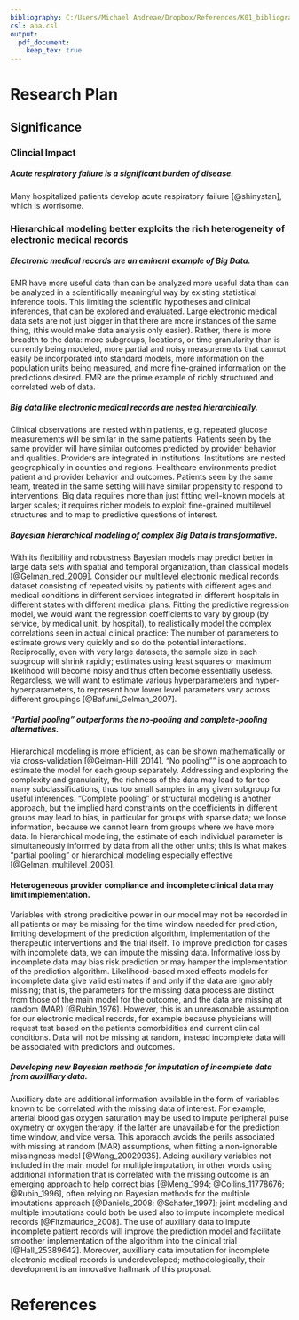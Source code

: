 ```yaml
---
bibliography: C:/Users/Michael Andreae/Dropbox/References/K01_bibliography_7Feb15.bib
csl: apa.csl
output:
  pdf_document:
    keep_tex: true
---
```


# Research Plan
## Significance
### Clincial Impact
##### Acute respiratory failure is a significant burden of disease.
Many hospitalized patients develop acute respiratory failure [@shinystan], which is worrisome.

### Hierarchical modeling better exploits the rich heterogeneity of electronic medical records
##### Electronic medical records are an eminent example of Big Data. 
EMR have more useful data than can be analyzed more useful data than can be analyzed in a scientifically meaningful way by existing statistical inference tools. This limiting the scientific hypotheses and clinical inferences, that can be explored and evaluated. Large electronic medical data sets are not just bigger in that there are more instances of the same thing, (this would make data analysis only easier). Rather, there is more breadth to the data: more subgroups, locations, or time granularity than is currently being modeled, more partial and noisy measurements that cannot easily be incorporated into standard models, more information on the population units being measured, and more fine-grained information on the predictions desired. EMR are the prime example of richly structured and correlated web of data.

##### Big data like electronic medical records are nested hierarchically.
Clinical observations are nested within patients, e.g. repeated glucose measurements will be similar in the same patients. Patients seen by the same provider will have similar outcomes predicted by provider behavior and qualities. Providers are integrated in institutions. Institutions are nested geographically in counties and regions. Healthcare environments predict patient and provider behavior and outcomes. Patients seen by the same team, treated in the same setting will have similar propensity to respond to interventions. Big data requires more than just fitting well-known models at larger scales; it requires richer models to exploit fine-grained multilevel structures and to map to predictive questions of interest.

##### Bayesian hierarchical modeling of complex Big Data is transformative.
With its flexibility and robustness Bayesian models may predict better in large data sets with spatial and temporal organization, than classical models [@Gelman_red_2009].  Consider our multilevel electronic medical records dataset consisting of repeated visits by patients with different ages and medical conditions in different services integrated in different hospitals in different states with different medical plans. Fitting the predictive regression model, we would want the regression coefficients to vary by group (by service, by medical unit, by hospital), to realistically model the complex correlations seen in actual clinical practice: The number of parameters to estimate grows very quickly and so do the potential interactions. Reciprocally, even with very large datasets, the sample size in each subgroup will shrink rapidly; estimates using least squares or maximum likelihood will become noisy and thus often become essentially useless. Regardless, we  will want to estimate various hyperparameters and hyper-hyperparameters, to represent how lower level parameters vary across different groupings [@Bafumi_Gelman_2007].

##### “Partial pooling” outperforms the no-pooling and complete-pooling alternatives.
Hierarchical modeling is more efficient, as can be shown mathematically or via cross-validation [@Gelman-Hill_2014]. "No pooling"" is one approach to estimate the model for each group separately. Addressing and exploring the complexity and granularity, the richness of the data may lead to far too many subclassifications, thus too small samples in any given subgroup for useful inferences. "Complete pooling" or structural modeling is another approach, but the implied hard constraints on the coefficients in different groups may lead to bias, in particular for groups with sparse data; we loose information, because we cannot learn from groups where we have more data. In hierarchical modeling, the estimate of each individual parameter is simultaneously informed by data from all the other units; this is what makes "partial pooling" or hierarchical modeling especially effective [@Gelman_multilevel_2006]. 

#### Heterogeneous provider compliance and incomplete clinical data may limit implementation.
Variables with strong predicitive power in our model may not be recorded in all patients or may be missing for the time window needed for prediction, limiting development of the prediction algorithm, implementation of the therapeutic interventions and the trial itself. To improve prediction for cases with incomplete data, we can impute the missing data. Informative loss by incomplete data may bias risk prediction or may hamper the implementation of the prediction algorithm. Likelihood-based mixed effects models for incomplete data give valid estimates if and only if the data are ignorably missing; that is, the parameters for the missing data process are distinct from those of the main model for the outcome, and the data are missing at random (MAR) [@Rubin_1976]. However, this is an unreasonable assumption for our electronic medical records, for example because physicians will request test based on the patients comorbidities and current clinical conditions. Data will not be missing at random, instead incomplete data will be associated with predictors and outcomes.

##### Developing new Bayesian methods for imputation of incomplete data from auxilliary data.
Auxilliary date are additional information available in the form of variables known to be correlated with the missing data of interest. For example, arterial blood gas oxygen saturation may be used to impute peripheral pulse oxymetry or oxygen therapy, if the latter are unavailable for the prediction time window, and vice versa. This appraoch avoids the perils associated with missing at random (MAR) assumptions, when fitting a non-ignorable missingness model [@Wang_20029935]. Adding auxiliary variables not included in the main model for multiple imputation, in other words using additional information that is correlated with the missing outcome is an emerging approach to help correct bias [@Meng_1994; @Collins_11778676; @Rubin_1996], often relying on Bayesian methods for the multiple imputations approach [@Daniels_2008; @Schafer_1997]; joint modeling and multiple imputations could both be used also to impute incomplete medical records [@Fitzmaurice_2008]. The use of auxiliary data to impute incomplete patient records will improve the prediction model and facilitate smoother implementation of the algorithm into the clinical trial [@Hall_25389642]. Moreover, auxilliary data imputation for incomplete electronic medical records is underdeveloped; methodologically, their development is an innovative hallmark of this proposal.

# References
